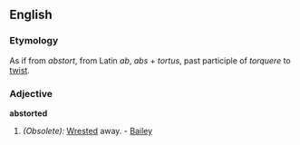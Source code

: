 ==English==

===Etymology===
As if from ''abstort'', from Latin ''ab'', ''abs'' + ''tortus'', past participle of ''torquere'' to [[twist]].
===Adjective===
'''abstorted'''

#''(Obsolete):'' [[Wrested]] away. - [[Bailey]]